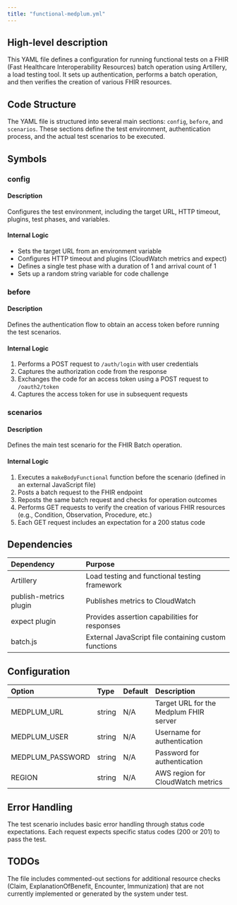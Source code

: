 ```yaml
---
title: "functional-medplum.yml"
---
```


## High-level description
This YAML file defines a configuration for running functional tests on a FHIR (Fast Healthcare Interoperability Resources) batch operation using Artillery, a load testing tool. It sets up authentication, performs a batch operation, and then verifies the creation of various FHIR resources.

## Code Structure
The YAML file is structured into several main sections: `config`, `before`, and `scenarios`. These sections define the test environment, authentication process, and the actual test scenarios to be executed.

## Symbols

### config
#### Description
Configures the test environment, including the target URL, HTTP timeout, plugins, test phases, and variables.

#### Internal Logic
- Sets the target URL from an environment variable
- Configures HTTP timeout and plugins (CloudWatch metrics and expect)
- Defines a single test phase with a duration of 1 and arrival count of 1
- Sets up a random string variable for code challenge

### before
#### Description
Defines the authentication flow to obtain an access token before running the test scenarios.

#### Internal Logic
1. Performs a POST request to `/auth/login` with user credentials
2. Captures the authorization code from the response
3. Exchanges the code for an access token using a POST request to `/oauth2/token`
4. Captures the access token for use in subsequent requests

### scenarios
#### Description
Defines the main test scenario for the FHIR Batch operation.

#### Internal Logic
1. Executes a `makeBodyFunctional` function before the scenario (defined in an external JavaScript file)
2. Posts a batch request to the FHIR endpoint
3. Reposts the same batch request and checks for operation outcomes
4. Performs GET requests to verify the creation of various FHIR resources (e.g., Condition, Observation, Procedure, etc.)
5. Each GET request includes an expectation for a 200 status code

## Dependencies
| Dependency | Purpose |
|:-----------|:--------|
| Artillery | Load testing and functional testing framework |
| publish-metrics plugin | Publishes metrics to CloudWatch |
| expect plugin | Provides assertion capabilities for responses |
| batch.js | External JavaScript file containing custom functions |

## Configuration
| Option | Type | Default | Description |
|:-------|:-----|:--------|:------------|
| MEDPLUM_URL | string | N/A | Target URL for the Medplum FHIR server |
| MEDPLUM_USER | string | N/A | Username for authentication |
| MEDPLUM_PASSWORD | string | N/A | Password for authentication |
| REGION | string | N/A | AWS region for CloudWatch metrics |

## Error Handling
The test scenario includes basic error handling through status code expectations. Each request expects specific status codes (200 or 201) to pass the test.

## TODOs
The file includes commented-out sections for additional resource checks (Claim, ExplanationOfBenefit, Encounter, Immunization) that are not currently implemented or generated by the system under test.